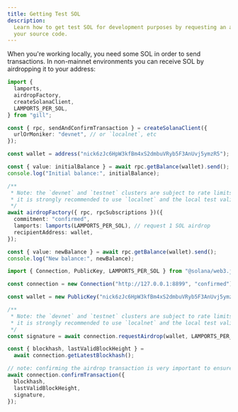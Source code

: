 ```yaml
---
title: Getting Test SOL
description:
  Learn how to get test SOL for development purposes by requesting an airdrop in
  your source code.
---
```


When you're working locally, you need some SOL in order to send transactions. In
non-mainnet environments you can receive SOL by airdropping it to your address:

<CodeTabs>

```typescript !! title="gill"
import {
  lamports,
  airdropFactory,
  createSolanaClient,
  LAMPORTS_PER_SOL,
} from "gill";

const { rpc, sendAndConfirmTransaction } = createSolanaClient({
  urlOrMoniker: "devnet", // or `localnet`, etc
});

const wallet = address("nick6zJc6HpW3kfBm4xS2dmbuVRyb5F3AnUvj5ymzR5");

const { value: initialBalance } = await rpc.getBalance(wallet).send();
console.log("Initial balance:", initialBalance);

/**
 * Note: the `devnet` and `testnet` clusters are subject to rate limits.
 * it is strongly recommended to use `localnet` and the local test validator
 */
await airdropFactory({ rpc, rpcSubscriptions })({
  commitment: "confirmed",
  lamports: lamports(LAMPORTS_PER_SOL), // request 1 SOL airdrop
  recipientAddress: wallet,
});

const { value: newBalance } = await rpc.getBalance(wallet).send();
console.log("New balance:", newBalance);
```

```typescript !! title="web3.js@v1"
import { Connection, PublicKey, LAMPORTS_PER_SOL } from "@solana/web3.js";

const connection = new Connection("http://127.0.0.1:8899", "confirmed");

const wallet = new PublicKey("nick6zJc6HpW3kfBm4xS2dmbuVRyb5F3AnUvj5ymzR5");

/**
 * Note: the `devnet` and `testnet` clusters are subject to rate limits.
 * it is strongly recommended to use `localnet` and the local test validator
 */
const signature = await connection.requestAirdrop(wallet, LAMPORTS_PER_SOL); // request 1 SOL airdrop

const { blockhash, lastValidBlockHeight } =
  await connection.getLatestBlockhash();

// note: confirming the airdrop transaction is very important to ensure the wallet has
await connection.confirmTransaction({
  blockhash,
  lastValidBlockHeight,
  signature,
});
```

</CodeTabs>
